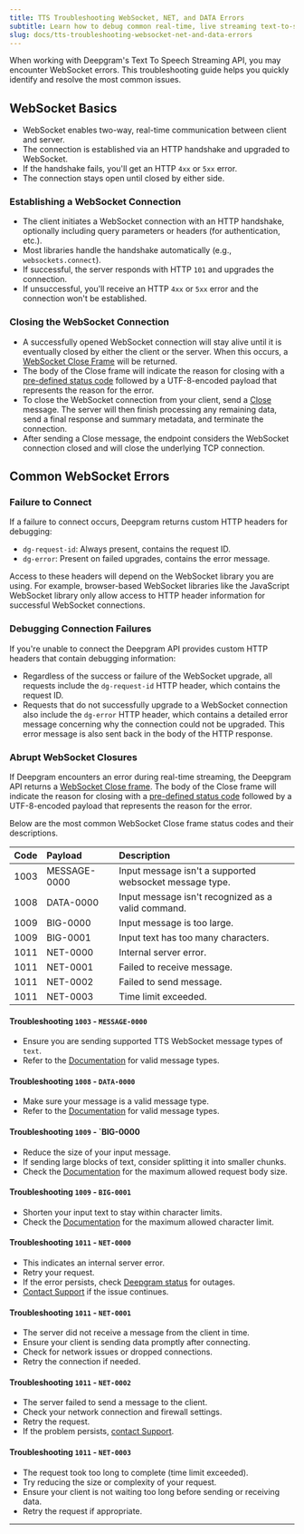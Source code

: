 ```yaml
---
title: TTS Troubleshooting WebSocket, NET, and DATA Errors
subtitle: Learn how to debug common real-time, live streaming text-to-speech errors.
slug: docs/tts-troubleshooting-websocket-net-and-data-errors
---
```


When working with Deepgram's Text To Speech Streaming API, you may encounter WebSocket errors. This troubleshooting guide helps you quickly identify and resolve the most common issues.

## WebSocket Basics

- WebSocket enables two-way, real-time communication between client and server.
- The connection is established via an HTTP handshake and upgraded to WebSocket.
- If the handshake fails, you'll get an HTTP `4xx` or `5xx` error.
- The connection stays open until closed by either side.

### Establishing a WebSocket Connection

- The client initiates a WebSocket connection with an HTTP handshake, optionally including query parameters or headers (for authentication, etc.).
- Most libraries handle the handshake automatically (e.g., `websockets.connect`).
- If successful, the server responds with HTTP `101` and upgrades the connection.
- If unsuccessful, you'll receive an HTTP `4xx` or `5xx` error and the connection won't be established.

### Closing the WebSocket Connection

- A successfully opened WebSocket connection will stay alive until it is eventually closed by either the client or the server. When this occurs, a [WebSocket Close Frame](https://tools.ietf.org/html/rfc6455#section-5.5.1) will be returned.
- The body of the Close frame will indicate the reason for closing with a [pre-defined status code](https://tools.ietf.org/html/rfc6455#section-7.4.1) followed by a UTF-8-encoded payload that represents the reason for the error.
- To close the WebSocket connection from your client, send a [Close](/docs/tts-ws-close) message. The server will then finish processing any remaining data, send a final response and summary metadata, and terminate the connection.
- After sending a Close message, the endpoint considers the WebSocket connection closed and will close the underlying TCP connection.


## Common WebSocket Errors

### Failure to Connect

If a failure to connect occurs, Deepgram returns custom HTTP headers for debugging:
  - `dg-request-id`: Always present, contains the request ID.
  - `dg-error`: Present on failed upgrades, contains the error message.

<Info>
  Access to these headers will depend on the WebSocket library you are using. For example, browser-based WebSocket libraries like the JavaScript WebSocket library only allow access to HTTP header information for successful WebSocket connections.
</Info>

### Debugging Connection Failures

If you're unable to connect the Deepgram API provides custom HTTP headers that contain debugging information:

* Regardless of the success or failure of the WebSocket upgrade, all requests include the `dg-request-id` HTTP header, which contains the request ID.
* Requests that do not successfully upgrade to a WebSocket connection also include the `dg-error` HTTP header, which contains a detailed error message concerning why the connection could not be upgraded. This error message is also sent back in the body of the HTTP response.

### Abrupt WebSocket Closures

If Deepgram encounters an error during real-time streaming, the Deepgram API returns a [WebSocket Close frame](https://www.rfc-editor.org/rfc/rfc6455#section-5.5.1). The body of the Close frame will indicate the reason for closing with a [pre-defined status code](https://tools.ietf.org/html/rfc6455#section-7.4.1) followed by a UTF-8-encoded payload that represents the reason for the error.

Below are the most common WebSocket Close frame status codes and their descriptions.

| Code | Payload      | Description                                             |
| :--- | :----------- | :------------------------------------------------------ |
| 1003 | MESSAGE-0000 | Input message isn't a supported websocket message type. |
| 1008 | DATA-0000    | Input message isn't recognized as a valid command.      |
| 1009 | BIG-0000     | Input message is too large.                             |
| 1009 | BIG-0001     | Input text has too many characters.                     |
| 1011 | NET-0000     | Internal server error.                                  |
| 1011 | NET-0001     | Failed to receive message.                              |
| 1011 | NET-0002     | Failed to send message.                                 |
| 1011 | NET-0003     | Time limit exceeded.                                    |


#### Troubleshooting `1003` - `MESSAGE-0000`
- Ensure you are sending supported TTS WebSocket message types of `text`.
- Refer to the [Documentation](/reference/text-to-speech-api/speak-streaming) for valid message types.

#### Troubleshooting `1008` - `DATA-0000`
- Make sure your message is a valid message type.
- Refer to the [Documentation](/reference/text-to-speech-api/speak-streaming) for valid message types.

#### Troubleshooting `1009` - `BIG-0000
- Reduce the size of your input message.
- If sending large blocks of text, consider splitting it into smaller chunks.
- Check the [Documentation](/docs/errors#413-request-body-exceeded-2mb) for the maximum allowed request body size.

#### Troubleshooting `1009` - `BIG-0001`
- Shorten your input text to stay within character limits.
- Check the [Documentation](/docs/errors#413-input-text-exceeded-character-limit) for the maximum allowed character limit.

#### Troubleshooting `1011` - `NET-0000`
- This indicates an internal server error.
- Retry your request.
- If the error persists, check [Deepgram status](https://status.deepgram.com/) for outages.
- [Contact Support](/docs/support) if the issue continues.

#### Troubleshooting `1011` - `NET-0001`
- The server did not receive a message from the client in time.
- Ensure your client is sending data promptly after connecting.
- Check for network issues or dropped connections.
- Retry the connection if needed.

#### Troubleshooting `1011` - `NET-0002`
- The server failed to send a message to the client.
- Check your network connection and firewall settings.
- Retry the request.
- If the problem persists, [contact Support](/docs/support).

#### Troubleshooting `1011` - `NET-0003`
- The request took too long to complete (time limit exceeded).
- Try reducing the size or complexity of your request.
- Ensure your client is not waiting too long before sending or receiving data.
- Retry the request if appropriate.

***
